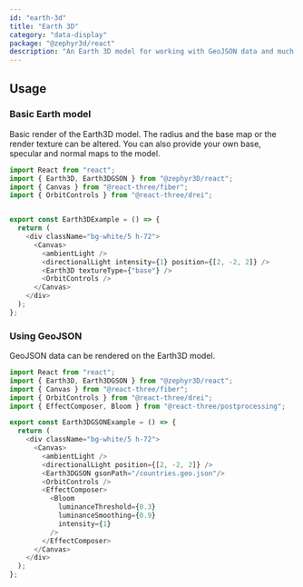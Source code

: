 ```yaml
---
id: "earth-3d"
title: "Earth 3D"
category: "data-display"
package: "@zephyr3d/react"
description: "An Earth 3D model for working with GeoJSON data and much more!"
---
```


## Usage
### Basic Earth model
Basic render of the Earth3D model. The radius and the base map or the render texture can be altered.
You can also provide your own base, specular and normal maps to the model.
<Earth3DExample/>

```javascript
import React from "react";
import { Earth3D, Earth3DGSON } from "@zephyr3D/react";
import { Canvas } from "@react-three/fiber";
import { OrbitControls } from "@react-three/drei";


export const Earth3DExample = () => {
  return (
    <div className="bg-white/5 h-72">
      <Canvas>
        <ambientLight />
        <directionalLight intensity={1} position={[2, -2, 2]} />
        <Earth3D textureType={"base"} />
        <OrbitControls />
      </Canvas>
    </div>
  );
};
```

### Using GeoJSON
GeoJSON data can be rendered on the Earth3D model. 

<Earth3DGSONExample/>

```javascript
import React from "react";
import { Earth3D, Earth3DGSON } from "@zephyr3D/react";
import { Canvas } from "@react-three/fiber";
import { OrbitControls } from "@react-three/drei";
import { EffectComposer, Bloom } from "@react-three/postprocessing";

export const Earth3DGSONExample = () => {
  return (
    <div className="bg-white/5 h-72">
      <Canvas>
        <ambientLight />
        <directionalLight position={[2, -2, 2]} />
        <Earth3DGSON gsonPath="/countries.geo.json"/>
        <OrbitControls />
        <EffectComposer>
          <Bloom
            luminanceThreshold={0.3}
            luminanceSmoothing={0.9}
            intensity={1}
          />
        </EffectComposer>
      </Canvas>
    </div>
  );
};
```
